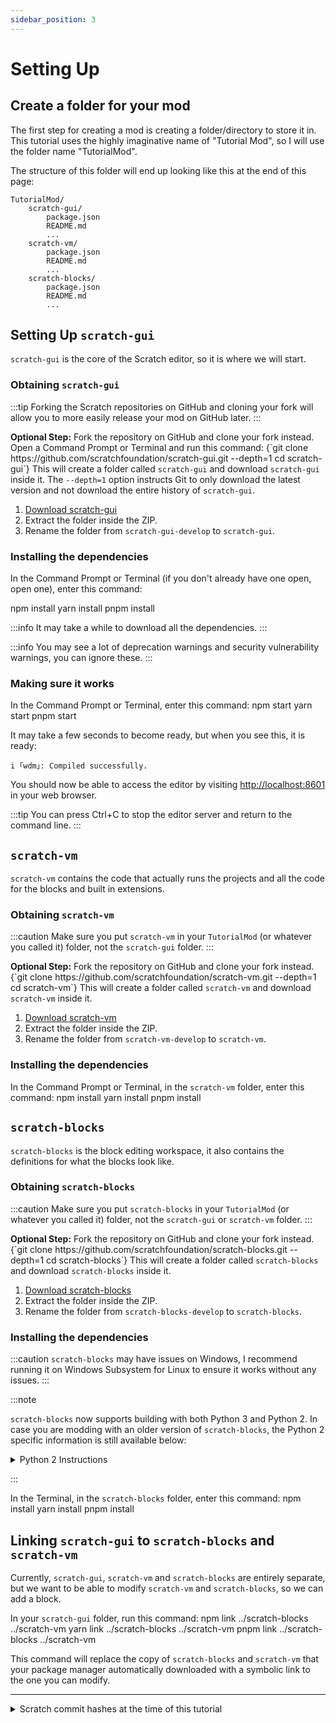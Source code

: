 ```yaml
---
sidebar_position: 3
---
```


# Setting Up

## Create a folder for your mod
The first step for creating a mod is creating a folder/directory to store it in. This tutorial uses the highly imaginative name of "Tutorial Mod", so I will use the folder name "TutorialMod".

The structure of this folder will end up looking like this at the end of this page:
```
TutorialMod/
    scratch-gui/
        package.json
        README.md
        ...
    scratch-vm/
        package.json
        README.md
        ...
    scratch-blocks/
        package.json
        README.md
        ...
```

## Setting Up `scratch-gui`
`scratch-gui` is the core of the Scratch editor, so it is where we will start.

### Obtaining `scratch-gui`
:::tip
Forking the Scratch repositories on GitHub and cloning your fork will allow you to more easily release your mod on GitHub later.
:::

<Tabs groupId="use-git" queryString>
    <TabItem value="true" label="With Git" default>
        <strong>Optional Step:</strong> Fork the repository on GitHub and clone your fork instead.<br/>
        Open a Command Prompt or Terminal and run this command:
        <CodeBlock language="shell">
{`git clone https://github.com/scratchfoundation/scratch-gui.git --depth=1
cd scratch-gui`}
        </CodeBlock>
        This will create a folder called <code>scratch-gui</code> and download <code>scratch-gui</code> inside it. The <code>--depth=1</code> option instructs Git to only download the latest version and not download the entire history of <code>scratch-gui</code>.
    </TabItem>
    <TabItem value="false" label="Without Git">
        <ol>
            <li>
                <a href="https://github.com/scratchfoundation/scratch-gui/archive/refs/heads/develop.zip" class="button button--primary">Download scratch-gui</a>
            </li>
            <li>
                Extract the folder inside the ZIP.
            </li>
            <li>
                Rename the folder from <code>scratch-gui-develop</code> to <code>scratch-gui</code>.
            </li>
        </ol>
    </TabItem>
</Tabs>

### Installing the dependencies
In the Command Prompt or Terminal (if you don't already have one open, open one), enter this command:

<Tabs groupId="package-manager" queryString>
    <TabItem value="npm" label="NPM" default>
        <CodeBlock language="shell">
            npm install
        </CodeBlock>
    </TabItem>
    <TabItem value="yarn" label="Yarn" default>
        <CodeBlock language="shell">
            yarn install
        </CodeBlock>
    </TabItem>
    <TabItem value="pnpm" label="PNPM" default>
        <CodeBlock language="shell">
            pnpm install
        </CodeBlock>
    </TabItem>
</Tabs>

:::info
It may take a while to download all the dependencies.
:::

:::info
You may see a lot of deprecation warnings and security vulnerability warnings, you can ignore these.
:::

### Making sure it works
In the Command Prompt or Terminal, enter this command:
<Tabs groupId="package-manager" queryString>
    <TabItem value="npm" label="NPM" default>
        <CodeBlock language="shell">
            npm start
        </CodeBlock>
    </TabItem>
    <TabItem value="yarn" label="Yarn" default>
        <CodeBlock language="shell">
            yarn start
        </CodeBlock>
    </TabItem>
    <TabItem value="pnpm" label="PNPM" default>
        <CodeBlock language="shell">
            pnpm start
        </CodeBlock>
    </TabItem>
</Tabs>

It may take a few seconds to become ready, but when you see this, it is ready:
```shell
i ｢wdm｣: Compiled successfully.
```

You should now be able to access the editor by visiting [http://localhost:8601](http://localhost:8601) in your web browser.

:::tip
You can press Ctrl+C to stop the editor server and return to the command line.
:::

## `scratch-vm`
`scratch-vm` contains the code that actually runs the projects and all the code for the blocks and built in extensions.

### Obtaining `scratch-vm`
:::caution
Make sure you put `scratch-vm` in your `TutorialMod` (or whatever you called it) folder, not the `scratch-gui` folder.
:::

<Tabs groupId="use-git" queryString>
    <TabItem value="true" label="With Git" default>
        <strong>Optional Step:</strong> Fork the repository on GitHub and clone your fork instead.<br/>
        <CodeBlock language="shell">
{`git clone https://github.com/scratchfoundation/scratch-vm.git --depth=1
cd scratch-vm`}
        </CodeBlock>
        This will create a folder called <code>scratch-vm</code> and download <code>scratch-vm</code> inside it.
    </TabItem>
    <TabItem value="false" label="Without Git">
        <ol>
            <li>
                <a href="https://github.com/scratchfoundation/scratch-vm/archive/refs/heads/develop.zip" class="button button--primary">Download scratch-vm</a>
            </li>
            <li>
                Extract the folder inside the ZIP.
            </li>
            <li>
                Rename the folder from <code>scratch-vm-develop</code> to <code>scratch-vm</code>.
            </li>
        </ol>
    </TabItem>
</Tabs>

### Installing the dependencies
In the Command Prompt or Terminal, in the `scratch-vm` folder, enter this command:
<Tabs groupId="package-manager" queryString>
    <TabItem value="npm" label="NPM" default>
        <CodeBlock language="shell">
            npm install
        </CodeBlock>
    </TabItem>
    <TabItem value="yarn" label="Yarn" default>
        <CodeBlock language="shell">
            yarn install
        </CodeBlock>
    </TabItem>
    <TabItem value="pnpm" label="PNPM" default>
        <CodeBlock language="shell">
            pnpm install
        </CodeBlock>
    </TabItem>
</Tabs>

## `scratch-blocks`
`scratch-blocks` is the block editing workspace, it also contains the definitions for what the blocks look like.

### Obtaining `scratch-blocks`
:::caution
Make sure you put `scratch-blocks` in your `TutorialMod` (or whatever you called it) folder, not the `scratch-gui` or `scratch-vm` folder.
:::

<Tabs groupId="use-git" queryString>
    <TabItem value="true" label="With Git" default>
        <strong>Optional Step:</strong> Fork the repository on GitHub and clone your fork instead.<br/>
        <CodeBlock language="shell">
{`git clone https://github.com/scratchfoundation/scratch-blocks.git --depth=1
cd scratch-blocks`}
        </CodeBlock>
        This will create a folder called <code>scratch-blocks</code> and download <code>scratch-blocks</code> inside it.
    </TabItem>
    <TabItem value="false" label="Without Git">
        <ol>
            <li>
                <a href="https://github.com/scratchfoundation/scratch-blocks/archive/refs/heads/develop.zip" class="button button--primary">Download scratch-blocks</a>
            </li>
            <li>
                Extract the folder inside the ZIP.
            </li>
            <li>
                Rename the folder from <code>scratch-blocks-develop</code> to <code>scratch-blocks</code>.
            </li>
        </ol>
    </TabItem>
</Tabs>

### Installing the dependencies
:::caution
`scratch-blocks` may have issues on Windows, I recommend running it on Windows Subsystem for Linux to ensure it works without any issues.
:::

:::note

`scratch-blocks` now supports building with both Python 3 and Python 2. In case you are modding with an older version of `scratch-blocks`, the Python 2 specific information is still available below:

<details>
    <summary>Python 2 Instructions</summary>

Older versions of `scratch-blocks` require Python 2 for its build script and it expects the Python 2 command to be `python`.

If your Python 2 command is `python2`, edit `package.json` to change `python` to `python2`.

```json title="scratch-blocks/package.json"
{
    // ...
    "scripts" :{
        // ...
        // highlight-next-line
        "prepublish": "python2 build.py && webpack"
        // ...
    }
    // ...
}
```

</details>

:::

In the Terminal, in the `scratch-blocks` folder, enter this command:
<Tabs groupId="package-manager" queryString>
    <TabItem value="npm" label="NPM" default>
        <CodeBlock language="shell">
            npm install
        </CodeBlock>
    </TabItem>
    <TabItem value="yarn" label="Yarn" default>
        <CodeBlock language="shell">
            yarn install
        </CodeBlock>
    </TabItem>
    <TabItem value="pnpm" label="PNPM" default>
        <CodeBlock language="shell">
            pnpm install
        </CodeBlock>
    </TabItem>
</Tabs>

## Linking `scratch-gui` to `scratch-blocks` and `scratch-vm`
Currently, `scratch-gui`, `scratch-vm` and `scratch-blocks` are entirely separate, but we want to be able to modify `scratch-vm` and `scratch-blocks`, so we can add a block.

In your `scratch-gui` folder, run this command:
<Tabs groupId="package-manager" queryString>
    <TabItem value="npm" label="NPM" default>
        <CodeBlock language="shell">
            npm link ../scratch-blocks ../scratch-vm
        </CodeBlock>
    </TabItem>
    <TabItem value="yarn" label="Yarn" default>
        <CodeBlock language="shell">
            yarn link ../scratch-blocks ../scratch-vm
        </CodeBlock>
    </TabItem>
    <TabItem value="pnpm" label="PNPM" default>
        <CodeBlock language="shell">
            pnpm link ../scratch-blocks ../scratch-vm
        </CodeBlock>
    </TabItem>
</Tabs>

This command will replace the copy of `scratch-blocks` and `scratch-vm` that your package manager automatically downloaded with a symbolic link to the one you can modify.

---
<details>
    <summary>Scratch commit hashes at the time of this tutorial</summary>

    scratch-gui:        db1933b2aea9f9dbe51e0ad2d750a2550179314a
    scratch-vm:         d6420c4c9826d360adee118e0e9e255536be7f7c
    scratch-blocks:     f116732bbbc6b1e0d95119c6ff8d4e23e27da8c0
</details>